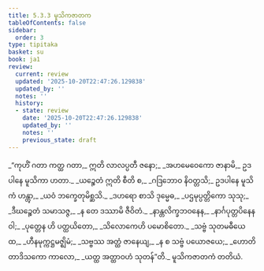 ```yaml
---
title: 5.3.3 မူသိကဇာတက
tableOfContents: false
sidebar:
  order: 3
type: tipitaka
basket: su
book: ja1
review:
  current: review
  updated: '2025-10-20T22:47:26.129838'
  updated_by: ''
  notes: ''
  history:
  - state: review
    date: '2025-10-20T22:47:26.129838'
    updated_by: ''
    notes: ''
    previous_state: draft
---
```



<DynamicBreadcrumb />


<ReviewStatus review={frontmatter.review} showDetails={true} />

<HypothesisAnnotation frontmatter={frontmatter} />

<Division number="123" book="ja1" e="ch" v="22" p="134">

<Paragraph number="1292" book="ja1">
_“ကုဟိံ ဂတာ ကတ္ထ ဂတာ,_  
ဣတိ လာလပ္ပတီ ဇနော;_  
_အဟမေဝေကော ဇာနာမိ,_  
ဥဒပါနေ မူသိကာ ဟတာ._  

</Paragraph>

</Division>
<Division number="124" book="ja1" e="ch" v="22" p="134">

<Paragraph number="1293" type="verses" book="ja1">
_ယဉ္စေတံ ဣတိ စီတိ စ,_  
_ဂဒြဘောဝ နိဝတ္တသိ;_  
ဥဒပါနေ မူသိကံ ဟန္တွာ,_  
_ယဝံ ဘက္ခေတုမိစ္ဆသိ._  

</Paragraph>

</Division>
<Division number="125" book="ja1" e="ch" v="22" p="134">

<Paragraph number="1294" type="verses" book="ja1">
_ဒဟရော စာသိ ဒုမ္မေဓ,_  
_ပဌမုပ္ပတ္တိကော သုသု;_  
_ဒီဃဉ္စေတံ သမာသဇ္ဇ,_  
_န တေ ဒဿာမိ ဇီဝိတံ._  

</Paragraph>

</Division>
<Division number="126" book="ja1" e="ch" v="22" p="134">

<Paragraph number="1295" type="verses" book="ja1">
_နာန္တလိက္ခဘဝနေန,_  
_နာင်္ဂပုတ္တပိနေန ဝါ;_  
_ပုတ္တေန ဟိ ပတ္ထယိတော,_  
_သိလောကေဟိ ပမောစိတော._  

</Paragraph>

</Division>
<Division number="127" book="ja1" e="ch" v="22" p="134">

<Paragraph number="1296" type="verses" book="ja1">
_သဗ္ဗံ သုတမဓီယေထ,_  
_ဟီနမုက္ကဋ္ဌမဇ္ဈိမံ;_  
_သဗ္ဗဿ အတ္ထံ ဇာနေယျ,_  
_န စ သဗ္ဗံ ပယောဇယေ;_  
_ဟောတိ တာဒိသကော ကာလော,_  
_ယတ္ထ အတ္ထာဝဟံ သုတန်”တိ._  


</Paragraph>
</Division>

<Paragraph number="1297" type="center" book="ja1">
မူသိကဇာတကံ တတိယံ.
</Paragraph>
